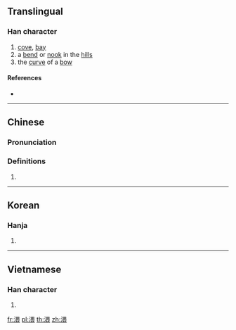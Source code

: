 {{character info/new}}
==Translingual==

===Han character===
{{Han char|rn=85|rad=水|as=09|sn=12|four=36132|canj=EWMV|ids=⿰氵畏}}

# [[cove]], [[bay]]
# a [[bend]] or [[nook]] in the [[hill]]s
# the [[curve]] of a [[bow]]

====References====
* {{Han ref|kx=0634.090|dkj=17773|dj=1041.060|hdz=31677.020|uh=6E28|ud=28200|bh=DA44|bd=55876}}

----

==Chinese==
{{zh-forms}}

===Pronunciation===
{{zh-pron
|m=wēi
|c=wui1
|mc=y
|oc=y
|ma=
|cat=n
}}

===Definitions===
{{zh-hanzi}}

# {{rfdef|lang=zh}}

----

==Korean==

===Hanja===
{{ko-hanja|hangeul=아|eumhun=|rv=|mr=|y=}}

# {{defn|lang=ko|sort=水09}}

----

==Vietnamese==

===Han character===
{{vi-readings|rs=水09| hanviet = hoáy}}

# {{defn|lang=vi|sort=水09}}

[[fr:渨]]
[[pl:渨]]
[[th:渨]]
[[zh:渨]]